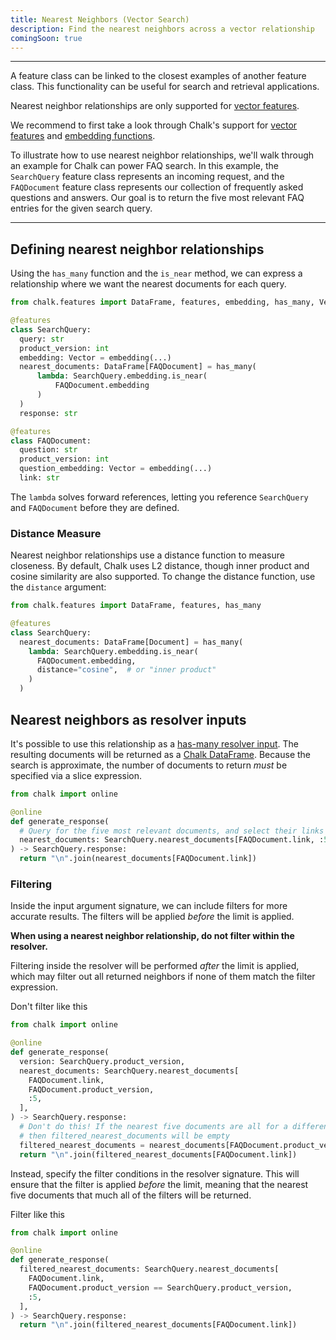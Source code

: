 ```yaml
---
title: Nearest Neighbors (Vector Search)
description: Find the nearest neighbors across a vector relationship
comingSoon: true
---
```



---

A feature class can be linked to the closest examples of another feature class. This functionality can be useful for search
and retrieval applications.

Nearest neighbor relationships are only supported for [vector features](/docs/feature-types#vectors).

<TipInfo>
  We recommend to first take a look through Chalk's support for <a href="/docs/feature-types#vectors">vector
  features</a> and <a href="/docs/embeddings">embedding functions</a>.
</TipInfo>


To illustrate how to use nearest neighbor relationships, we'll walk through an example for Chalk can power FAQ search.
In this example, the `SearchQuery` feature class represents an incoming request, and the `FAQDocument`
feature class represents our collection of frequently asked questions and answers. Our goal is to return the five most
relevant FAQ entries for the given search query.

---

## Defining nearest neighbor relationships
Using the `has_many` function and the `is_near` method, we can express a relationship where we want the nearest
documents for each query.

```py
from chalk.features import DataFrame, features, embedding, has_many, Vector

@features
class SearchQuery:
  query: str
  product_version: int
  embedding: Vector = embedding(...)
  nearest_documents: DataFrame[FAQDocument] = has_many(
      lambda: SearchQuery.embedding.is_near(
          FAQDocument.embedding
      )
  )
  response: str

@features
class FAQDocument:
  question: str
  product_version: int
  question_embedding: Vector = embedding(...)
  link: str
```

<TipInfo>
  The <code>lambda</code> solves forward references, letting you reference <code>SearchQuery</code> and
  <code>FAQDocument</code> before they are defined.
</TipInfo>

### Distance Measure

Nearest neighbor relationships use a distance function to measure closeness. By default, Chalk uses L2 distance, though
inner product and cosine similarity are also supported. To change the distance function, use the `distance` argument:

```py
from chalk.features import DataFrame, features, has_many

@features
class SearchQuery:
  nearest_documents: DataFrame[Document] = has_many(
    lambda: SearchQuery.embedding.is_near(
      FAQDocument.embedding,
      distance="cosine",  # or "inner product"
    )
  )
```


## Nearest neighbors as resolver inputs

It's possible to use this relationship as a [has-many resolver input](/docs/resolver-inputs#has-many-dependencies). The resulting
documents will be returned  as a [Chalk DataFrame](/docs/dataframe). Because the search is approximate, the number of
documents to return *must* be specified via a slice expression.

```py
from chalk import online

@online
def generate_response(
  # Query for the five most relevant documents, and select their links
  nearest_documents: SearchQuery.nearest_documents[FAQDocument.link, :5],
) -> SearchQuery.response:
  return "\n".join(nearest_documents[FAQDocument.link])
```

### Filtering

Inside the input argument signature, we can include filters for more accurate results. The filters will be applied
_before_ the limit is applied.

**When using a nearest neighbor relationship, do not filter within the resolver.**

Filtering inside the resolver will be performed _after_ the limit is applied, which may filter out all returned neighbors
if none of them match the filter expression.

<TipBad>Don't filter like this</TipBad>

```py
from chalk import online

@online
def generate_response(
  version: SearchQuery.product_version,
  nearest_documents: SearchQuery.nearest_documents[
    FAQDocument.link,
    FAQDocument.product_version,
    :5,
  ],
) -> SearchQuery.response:
  # Don't do this! If the nearest five documents are all for a different product version,
  # then filtered_nearest_documents will be empty
  filtered_nearest_documents = nearest_documents[FAQDocument.product_version == version]
  return "\n".join(filtered_nearest_documents[FAQDocument.link])
```

Instead, specify the filter conditions in the resolver signature. This will ensure that the filter is applied _before_
the limit, meaning that the nearest five documents that much all of the filters will be returned.

<TipGood>Filter like this</TipGood>

```py
from chalk import online

@online
def generate_response(
  filtered_nearest_documents: SearchQuery.nearest_documents[
    FAQDocument.link,
    FAQDocument.product_version == SearchQuery.product_version,
    :5,
  ],
) -> SearchQuery.response:
  return "\n".join(filtered_nearest_documents[FAQDocument.link])
```
